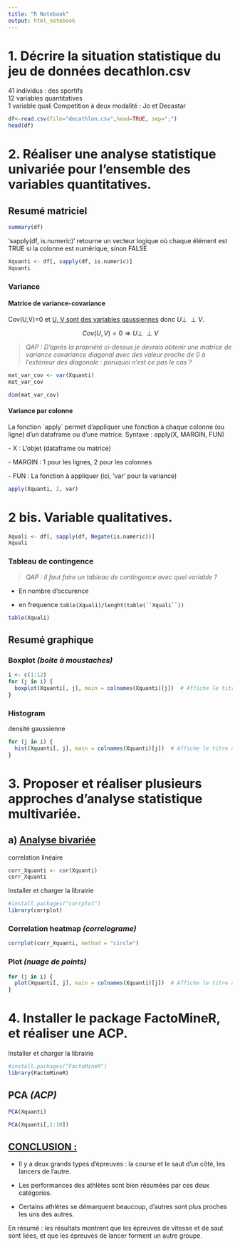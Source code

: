 ```yaml
---
title: "R Notebook"
output: html_notebook
---
```


# 1. Décrire la situation statistique du jeu de données decathlon.csv

41 individus : des sportifs\
12 variables quantitatives\
1 variable quali Competition à deux modalité : Jo et Decastar

```r
df<-read.csv(file="decathlon.csv",head=TRUE, sep=";")
head(df)
```

# 2. Réaliser une analyse statistique univariée pour l'ensemble des variables quantitatives.

## Resumé matriciel

```r
summary(df)
```

'sapply(df, is.numeric)' retourne un vecteur logique où chaque élément est TRUE si la colonne est numérique, sinon FALSE

```r
Xquanti <- df[, sapply(df, is.numeric)]
Xquanti
```

### Variance

#### Matrice de variance-covariance

Cov(U,V)=0 et [U, V sont des variables gaussiennes]{.underline} donc $U \perp\!\!\!\perp V$.

$$ Cov(U,V)=0 \Rightarrow U \perp\!\!\!\perp V $$

> *QAP : D'après la propriété ci-dessus je devrais obtenir une matrice de variance covariance diagonal avec des valeur proche de 0 à l'extérieur des diagonale : poruquoi n'est ce pas le cas ?*

```r
mat_var_cov <- var(Xquanti)
mat_var_cov
```

```r
dim(mat_var_cov)
```

#### Variance par colonne

La fonction \`apply\` permet d'appliquer une fonction à chaque colonne (ou ligne) d'un dataframe ou d'une matrice. Syntaxe : apply(X, MARGIN, FUN)

\- X : L'objet (dataframe ou matrice)

\- MARGIN : 1 pour les lignes, 2 pour les colonnes

\- FUN : La fonction à appliquer (ici, 'var' pour la variance)

```r
apply(Xquanti, 2, var)
```

# 2 bis. Variable qualitatives.

```r
Xquali <- df[, sapply(df, Negate(is.numeric))]
Xquali
```

### Tableau de contingence

> *QAP : Il faut faire un tableau de contingence avec quel variable ?*

-   En nombre d'occurence

-   en frequence ``` table(Xquali)/lenght(table(``Xquali``)) ```

```r
table(Xquali)
```

## Resumé graphique

### Boxplot *(boite à moustaches)*

```r
i <- c(1:12)
for (j in i) {
  boxplot(Xquanti[, j], main = colnames(Xquanti)[j])  # Affiche le titre avec le nom de la colonne
}

```

### Histogram

densité gaussienne

```r
for (j in i) {
  hist(Xquanti[, j], main = colnames(Xquanti)[j])  # Affiche le titre avec le nom de la colonne
}

```

# 3. Proposer et réaliser plusieurs approches d'analyse statistique multivariée.

## a) [Analyse bivariée]{.underline}

correlation linéaire

```r
corr_Xquanti <- cor(Xquanti)
corr_Xquanti
```

Installer et charger la librairie

```r
#install.packages("corrplot")
library(corrplot)
```

### Correlation heatmap *(correlograme)*

```r
corrplot(corr_Xquanti, method = "circle")
```

### Plot *(nuage de points)*

```r
for (j in i) {
  plot(Xquanti[, j], main = colnames(Xquanti)[j])  # Affiche le titre avec le nom de la colonne
}
```

# 4. Installer le package FactoMineR, et réaliser une ACP. 

Installer et charger la librairie

```r
#install.packages("FactoMineR")
library(FactoMineR)
```

## PCA *(ACP)*

```r
PCA(Xquanti)
```

```r
PCA(Xquanti[,1:10])
```

## [CONCLUSION :]{.underline}

-   Il y a deux grands types d’épreuves : la course et le saut d’un côté, les lancers de l’autre.

-   Les performances des athlètes sont bien résumées par ces deux catégories.

-   Certains athlètes se démarquent beaucoup, d’autres sont plus proches les uns des autres.

En résumé : les résultats montrent que les épreuves de vitesse et de saut sont liées, et que les épreuves de lancer forment un autre groupe.
